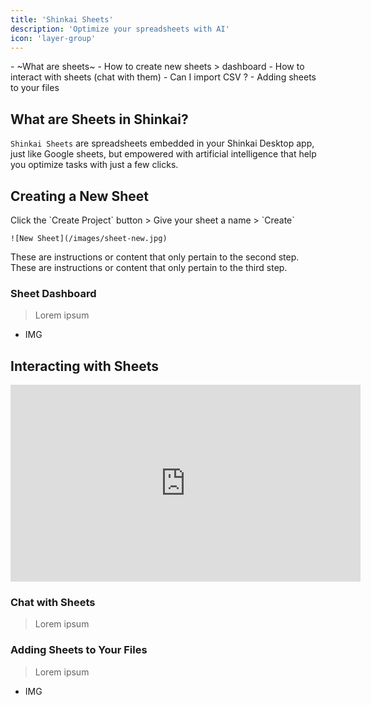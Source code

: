```yaml
---
title: 'Shinkai Sheets'
description: 'Optimize your spreadsheets with AI'
icon: 'layer-group'
---
```


<Tip>
- ~What are sheets~ 
- How to create new sheets > dashboard
- How to interact with sheets (chat with them)
- Can I import CSV ? 
- Adding sheets to your files
</Tip>


## What are Sheets in Shinkai?

`Shinkai Sheets` are spreadsheets embedded in your Shinkai Desktop app, just like Google sheets, but empowered with artificial intelligence that help you optimize tasks with just a few clicks. 



## Creating a New Sheet
<Card>
  <Icon icon="check" size={24} /> Click the `Create Project` button > Give your sheet a name > `Create`
</Card>
<Steps>
  <Step title="Adding Columns & Rows">
    
    ![New Sheet](/images/sheet-new.jpg)
  </Step>
  <Step title="Enter your content">
    These are instructions or content that only pertain to the second step.
  </Step>
  <Step title="AI Generated Columns">
    These are instructions or content that only pertain to the third step.
  </Step>
</Steps>



### Sheet Dashboard
> Lorem ipsum

- IMG

## Interacting with Sheets
<iframe 
  width="560" 
  height="315" 
  src="https://www.youtube.com/embed/GQ9yRPfsDPk?si=iLoagfoVJrPs4H43&amp;controls=0" 
  title="YouTube video player" 
  frameborder="0" 
  allow="accelerometer; autoplay; clipboard-write; encrypted-media; gyroscope; picture-in-picture; web-share" 
  referrerpolicy="strict-origin-when-cross-origin"
  allowfullscreen
></iframe>

### Chat with Sheets
> Lorem ipsum

### Adding Sheets to Your Files

> Lorem ipsum

- IMG
